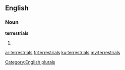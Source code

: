 ==English==

===Noun===
'''terrestrials'''

# {{plural of|[[terrestrial]]}}

[[Category:English plurals]]

[[ar:terrestrials]]
[[fr:terrestrials]]
[[ku:terrestrials]]
[[my:terrestrials]]